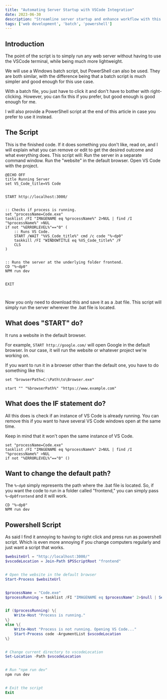 ```yaml
---
title: "Automating Server Startup with VSCode Integration"
date: 2023-06-30
description: "Streamline server startup and enhance workflow with this guide on automating server startup and integrating it with Visual Studio Code for seamless development."
tags: ['web development', 'batch', 'powershell']
---
```


## Introduction

The point of the script is to simply run any web server without having to use the VSCode terminal, while being much more lightweight.

We will use a Windows batch script, but PowerShell can also be used. They are both similar, with the difference being that a batch script is much simpler and good enough for this use case.

With a batch file, you just have to click it and don't have to bother with right-clicking. However, you can fix this if you prefer, but good enough is good enough for me.

I will also provide a PowerShell script at the end of this article in case you prefer to use it instead.


## The Script

This is the finished code. If it does something you don't like, read on, and I will explain what you can remove or edit to get the desired outcome and what everything does.
This script will:
Run the server in a separate command window.
Run the "website" in the default browser.
Open VS Code with the project.

```
@ECHO OFF
title Running Server
set VS_Code_title=VS Code


START http://localhost:3000/


:: Checks if process is running.
set "processName=Code.exe"
tasklist /FI "IMAGENAME eq %processName%" 2>NUL | find /I "%processName%" >NUL
if not "%ERRORLEVEL%"=="0" (
    :: Runs VS Code.
    START /WAIT "%VS_Code_title%" cmd /c code "%~dp0"
    taskkill /FI "WINDOWTITLE eq %VS_Code_title%" /F
    CLS
)


:: Runs the server at the underlying folder frontend.
CD "%~dp0"
NPM run dev


EXIT



```

Now you only need to download this and save it as a .bat file. This script will simply run the server wherever the .bat file is located.


## What does "START" do?

It runs a website in the default browser.

For example, `START http://google.com/` will open Google in the default browser. In our case, it will run the website or whatever project we're working on.

If you want to run it in a browser other than the default one, you have to do something like this:

```
set "browserPath=C:\Path\to\Browser.exe"

start "" "%browserPath%" "https://www.example.com"
```


## What does the IF statement do?

All this does is check if an instance of VS Code is already running. You can remove this if you want to have several VS Code windows open at the same time.

Keep in mind that it won't open the same instance of VS Code.

```
set "processName=Code.exe"
tasklist /FI "IMAGENAME eq %processName%" 2>NUL | find /I "%processName%" >NUL
if not "%ERRORLEVEL%"=="0" ()
```

## Want to change the default path?

The `%~dp0` simply represents the path where the .bat file is located. So, if you want the code to run in a folder called "frontend," you can simply pass `%~dp0frontend` and it will work.



```
CD "%~dp0"
NPM run dev
```

## Powershell Script

As said I find it annoying to having to right click and press run as powershell script. Which is even more annoying if you change computers regularly and just want a script that works.

```powershell
$websiteUrl = "http://localhost:3000/"
$vscodeLocation = Join-Path $PSScriptRoot "frontend"


# Open the website in the default browser
Start-Process $websiteUrl


$processName = "Code.exe"
$processRunning = tasklist /FI "IMAGENAME eq $processName" 2>$null | Select-String -Pattern $processName


if ($processRunning) \{
    Write-Host "Process is running."
\}
else \{
    Write-Host "Process is not running. Opening VS Code..."
    Start-Process code -ArgumentList $vscodeLocation
\}


# Change current directory to vscodeLocation
Set-Location -Path $vscodeLocation


# Run "npm run dev"
npm run dev


# Exit the script
Exit
```

